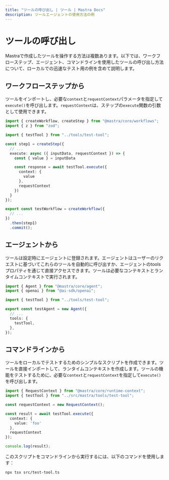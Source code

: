 ```yaml
---
title: "ツールの呼び出し | ツール | Mastra Docs"
description: ツールエージェントの使用方法の例
---
```




# ツールの呼び出し

Mastraで作成したツールを操作する方法は複数あります。以下では、ワークフローステップ、エージェント、コマンドラインを使用したツールの呼び出し方法について、ローカルでの迅速なテスト用の例を含めて説明します。



## ワークフローステップから

ツールをインポートし、必要な`context`と`requestContext`パラメータを指定して`execute()`を呼び出します。`requestContext`は、ステップの`execute`関数の引数として使用できます。

```typescript filename="src/mastra/workflows/test-workflow.ts" showLineNumbers copy
import { createWorkflow, createStep } from "@mastra/core/workflows";
import { z } from "zod";

import { testTool } from "../tools/test-tool";

const step1 = createStep({
  // ...
  execute: async ({ inputData, requestContext }) => {
    const { value } = inputData

    const response = await testTool.execute({
      context: {
        value
      },
      requestContext
    })
  }
});

export const testWorkflow = createWorkflow({
  // ...
})
  .then(step1)
  .commit();
```



## エージェントから

ツールは設定時にエージェントに登録されます。エージェントはユーザーのリクエストに基づいてこれらのツールを自動的に呼び出すか、エージェントのtoolsプロパティを通じて直接アクセスできます。ツールは必要なコンテキストとランタイムコンテキストで実行されます。

```typescript filename="src/mastra/agents/test-agent.ts" showLineNumbers copy
import { Agent } from "@mastra/core/agent";
import { openai } from "@ai-sdk/openai";

import { testTool } from "../tools/test-tool";

export const testAgent = new Agent({
  // ...
  tools: {
    testTool,
  },
});
```



## コマンドラインから

ツールをローカルでテストするためのシンプルなスクリプトを作成できます。ツールを直接インポートして、ランタイムコンテキストを作成します。ツールの機能をテストするために、必要な`context`と`requestContext`を指定して`execute()`を呼び出します。

```typescript filename="src/test-tool.ts" showLineNumbers copy
import { RequestContext } from "@mastra/core/runtime-context";
import { testTool } from "../src/mastra/tools/test-tool";

const requestContext = new RequestContext();

const result = await testTool.execute({
  context: {
    value: 'foo'
  },
  requestContext
});

console.log(result);
```

このスクリプトをコマンドラインから実行するには、以下のコマンドを使用します：

```bash
npx tsx src/test-tool.ts
```
